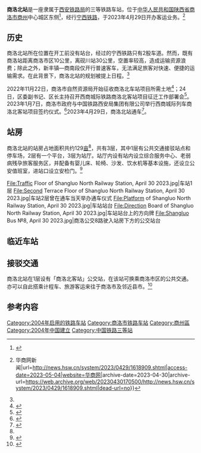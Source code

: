 {{Infobox China railway station
| 车站名称 = 商洛北站
| 图片 = Shangluo North Railway Station, April 29 2023.jpg
| 图片介绍 = 车站航拍（2023年4月29日）
| 其他名称 = 
| 车站拼音 = Shāngluòběi Zhàn
| 英文名称 = Shangluobei Railway Station
| 电报码 = 
| 车站位置 = [[陕西省]][[商洛市]][[商州区]]
| 坐标 = {{coord|34.122884|N|108.835941|E|display=inline,title}}
| code = 41018
| pinyin_code = SLB
| commercial_code = SBY
| 归属 = [[西安铁路局]]
| 线路 = [[宁西铁路]]
| 车站等级 = [[三等站 (中国大陆)|三等站]]<ref>{{Cite web |last=陕西都市快报 |date=2023-04-25 |title=4月29日起开通！ |url=https://cj.sina.cn/articles/view/1915671961/722ed599019018kfp?from=finance |archive-url=https://web.archive.org/web/20230504212956/https://cj.sina.com.cn/articles/view/1915671961/722ed599019018kfp?from=finance |archive-date=2023-05-04 |access-date=2023-05-04 |website=cj.sina.cn}}</ref>
| 月台数目 = 1
| 站台面 = 1
| 股道数目 = 3
| 网站 = 
| built = 
| opened = 2004年
| route_map = {{Bsmap|inline=yes|map=
\\CONTg\CONTg~~ ~~{{rmr|l=u|[[宁西铁路]]往{{站|砚川}}至{{站|西安}}}}
\STRc2\ABZg3\STR
\STR+1\STRc4!~STR\STR
\STR+BSr\STR\STR
\STR+BSr!~STRg\STRg\STRf
\STR+BSr\STR\STR
\STR2\STRc3!~STR\STR
\STRc1\ABZg+4\STR
\\CONTf\CONTf~~ ~~{{rmr|l=d|[[宁西铁路]]往{{站|商洛}}至{{站|南京}}}}
}}
}}
'''商洛北站'''是一座隶属于[[西安铁路局]]的三等铁路车站，位于[[中华人民共和国]][[陕西省]][[商洛市]][[商州区|商州]]中心城区东侧<ref name="finish">{{Cite web|title=5月份建成投用！西商城际列车商洛北客站项目进入收尾阶段_澎湃号·媒体_澎湃新闻-The Paper|url=https://www.thepaper.cn/newsDetail_forward_22576245|access-date=2023-05-04|website=[[澎湃新闻]]}}</ref>，经行[[宁西铁路]]，于2023年4月29日开办客运业务。<ref>{{Cite web|title=“五一”假期首日 西安至商洛北站“复兴号”动集动车组正式开行{{!}}华商网新闻|url=http://news.hsw.cn/system/2023/0429/1618909.shtml|access-date=2023-05-04|website=[[华商网]]|archive-date=2023-04-30|archive-url=https://web.archive.org/web/20230430170500/http://news.hsw.cn/system/2023/0429/1618909.shtml|dead-url=no}}</ref>
==历史==
商洛北站所在位置在开工前没有站台，经过的宁西铁路只有2股车道。然而，既有商洛站距离商洛市区10公里，离砚川站30公里，空置率较高，造成运输资源浪费；除此之外，新丰镇—商南段仅开行普速客车，无法满足旅客对快速、便捷的运输需求。在此背景下，商洛北站的规划被提上日程。<ref name="Bushu" />

2022年11月22日，商洛市自然资源局开始征收商洛北车站项目所需土地<ref>{{Cite web|author=商洛市自然资源局|date=2022-11-22|title=商洛市人民政府征收土地预公告 商征预告〔2022〕11号|url=http://zrzyj.shangluo.gov.cn/pc/index/article/308788|access-date=2023-05-04}}</ref>；24日，区委副书记、区长主持召开西商城际铁路商洛北客站项目征迁工作部署会<ref name="Bushu">{{Cite web|title=开通西商城际动车！宁西铁路将新建商洛北站_轨道交通网-轨道头条-轨道交通网-RTAI 智慧城轨网-城市轨道交通门户网站|url=http://www.rtai.org.cn/list3/29466.html|access-date=2023-05-04|website=www.rtai.org.cn}}</ref>。2023年1月7日，商洛市政府与中国铁路西安局集团有限公司举行西商城际列车商洛北客站项目签约仪式。<ref>{{Cite web|title=西商城际列车商洛北客站项目签约仪式举行-商洛市人民政府|url=http://www.shangluo.gov.cn/info/1124/131004.htm|access-date=2023-05-04|website=商洛市人民政府|archive-date=2023-01-10|archive-url=https://web.archive.org/web/20230110072309/http://www.shangluo.gov.cn/info/1124/131004.htm|dead-url=no}}</ref>2023年4月29日，商洛北站通车<ref>{{Cite web|title=西商城际铁路4月29日正式运营 城际列车成为西商融合新动力-国际在线|url=https://sn.cri.cn/n/20230428/61a5149b-d92d-e7c9-8e74-f24de718a055.html|access-date=2023-05-04|website=[[中国国际广播电台]]}}</ref>。

==站房==
商洛北站的站房占地面积共约129[[亩]]<ref name="finish" />，共有3层，其中1层有公共交通接驳站点和停车场，2层有一个平台，3层为站厅。站厅内设有站内设立综合服务中心、老弱病残孕旅客服务区，并配备有婴儿床、轮椅、沙发、饮水机等基本设施，还设立公安值班室，进站口设立安检门。<ref>{{Cite web|author=商洛新闻网|date=2023-04-28|title=西商城际列车开通倒计时1天！商洛北站抢“鲜”看……|url=https://www.sxslnews.com/pc/index/article/341634|access-date=2023-05-04}}</ref>
<gallery>
File:Traffic Floor of Shangluo North Railway Station, April 30 2023.jpg|车站1层
File:Second Terrace Floor of Shangluo North Railway Station, April 30 2023.jpg|车站2层曾在通车当天举办通车仪式
File:Platform of Shangluo North Railway Station, April 30 2023.jpg|车站站台
File:Direction Board of Shangluo North Railway Station, April 30 2023.jpg|车站站台上的方向牌
File:Shangluo Bus №8, April 30 2023.jpg|商洛公交8路驶入站房下方的公交站台
</gallery>
==临近车站==
{{Start rail box|[[File:China Railways.svg|20px]] [[中国铁路]]}}
{{s-inop|[[商洛站]]|{{站|南京}}方向}}
{{s-line|[[宁西铁路]]<br />← 9km 商洛北站 27km →}}
{{s-inop|[[砚川站]]|{{站|西安}}方向}}
{{end box}}

==接驳交通==
商洛北站在1层设有「商洛北客站」公交站，在该站可换乘商洛市区的公共交通。亦可以自此搭乘计程车、旅游客运来往于商洛市及邻近县市。<ref>{{cite web |title=西商城际列车4月29日开通 |url=http://sx.sina.com.cn/news/b/2023-04-25/detail-imyrqaxc3877300.shtml |website=[[新浪网]] |publisher=[[三秦都市报]] |date=2023-04-25}}</ref>

==参考内容==
{{commonscat|Shangluobei Railway Station}}
{{reflist|30em}}
{{宁西铁路}}

[[Category:2004年启用的铁路车站]]
[[Category:商洛市铁路车站]]
[[Category:商州區]]
[[Category:2004年中国建立]]
[[Category:中国铁路三等站]]
